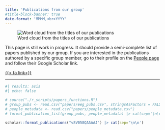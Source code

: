 ```yaml
---
title: 'Publications from our group'
#title-block-banner: true
date-format: 'MMMM,<br>YYYY'
---
```

![Word cloud from the titles of our publications](./img/word_cloud_25.webp){fig-alt="Word cloud from the titles of our publications"}

This page is still work in progress. It should provide a semi-complete list of papers published by our
group. If you are interested in the publications authored by a specific group member,
go to their profile on the [People page](./people.html) and follow their Google Scholar link.

[{{< fa link>}}](https:://zoo.cam.ac.uk)

----

```r
#| results: asis
#| echo: false

# source("./r_scripts/papers_functions.R")
# group_pubs <- read.csv("papers/eeg_pubs.csv", stringsAsFactors = FALSE)
# people_metadata <- read.csv("papers/people_metadata.csv")
# format_publication_list(group_pubs, people_metadata) |> cat(sep='\n\n')

scholar::format_publications("v8V058QAAAAJ") |> cat(sep='\n\n')
```

